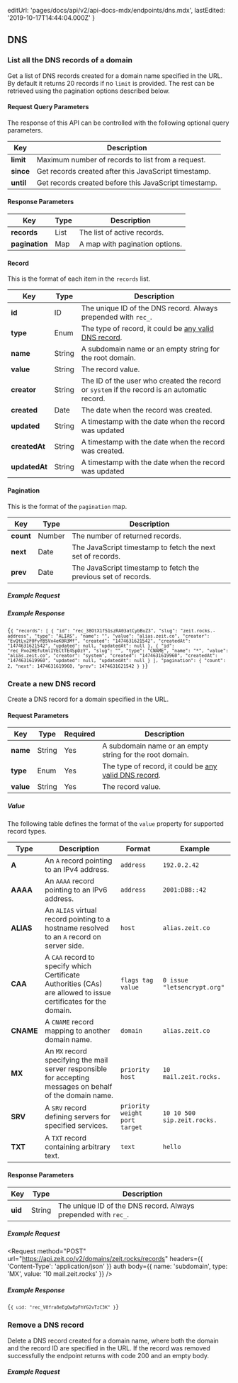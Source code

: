 
  editUrl: 'pages/docs/api/v2/api-docs-mdx/endpoints/dns.mdx',
  lastEdited: '2019-10-17T14:44:04.000Z'
}

## DNS

### List all the DNS records of a domain

<Endpoint method="GET" url="/v3/domains/:domain/records" />

Get a list of DNS records created for a domain name specified in the URL. By default it returns 20 records if no `limit` is provided. The rest can be retrieved using the pagination options described below.

#### Request Query Parameters

The response of this API can be controlled with the following optional query parameters.

| Key       | Description                                           |
| --------- | ----------------------------------------------------- |
| **limit** | Maximum number of records to list from a request.     |
| **since** | Get records created after this JavaScript timestamp.  |
| **until** | Get records created before this JavaScript timestamp. |

#### Response Parameters

| Key            | <HelpLink href="#api-basics/types" hasIcon>Type</HelpLink> | Description                    |
| -------------- | ---------------------------------------------------------- | ------------------------------ |
| **records**    | <HelpLink href="#api-basics/types">List</HelpLink>         | The list of active records.    |
| **pagination** | <HelpLink href="#api-basics/types">Map</HelpLink>          | A map with pagination options. |

#### Record

This is the format of each item in the `records` list.

| Key           | <HelpLink href="#api-basics/types" hasIcon>Type</HelpLink> | Description                                                                                                     |
| ------------- | ---------------------------------------------------------- | --------------------------------------------------------------------------------------------------------------- |
| **id**        | <HelpLink href="#api-basics/types">ID</HelpLink>           | The unique ID of the DNS record. Always prepended with `rec_`.                                                  |
| **type**      | <HelpLink href="#api-basics/types">Enum</HelpLink>         | The type of record, it could be [any valid DNS record](https://en.wikipedia.org/wiki/List_of_DNS_record_types). |
| **name**      | <HelpLink href="#api-basics/types">String</HelpLink>       | A subdomain name or an empty string for the root domain.                                                        |
| **value**     | <HelpLink href="#api-basics/types">String</HelpLink>       | The record value.                                                                                               |
| **creator**   | <HelpLink href="#api-basics/types">String</HelpLink>       | The ID of the user who created the record or `system` if the record is an automatic record.                     |
| **created**   | <HelpLink href="#api-basics/types">Date</HelpLink>       | The date when the record was created.                                                          |
| **updated**   | <HelpLink href="#api-basics/types">String</HelpLink>       | A timestamp with the date when the record was updated                                                           |
| **createdAt** | <HelpLink href="#api-basics/types">String</HelpLink>       | A timestamp with the date when the record was created.                                                          |
| **updatedAt** | <HelpLink href="#api-basics/types">String</HelpLink>       | A timestamp with the date when the record was updated                                                           |

#### Pagination

This is the format of the `pagination` map.

| Key       | <HelpLink href="#api-basics/types" hasIcon>Type</HelpLink> | Description                                                    |
| --------- | ---------------------------------------------------------- | -------------------------------------------------------------- |
| **count** | <HelpLink href="#api-basics/types">Number</HelpLink>       | The number of returned records.                                |
| **next**  | <HelpLink href="#api-basics/types">Date</HelpLink>         | The JavaScript timestamp to fetch the next set of records.     |
| **prev**  | <HelpLink href="#api-basics/types">Date</HelpLink>         | The JavaScript timestamp to fetch the previous set of records. |

##### Example Request

<Request url="https://api.zeit.co/v3/domains/zeit.rocks/records" auth />

##### Example Response

<Code lang="json">{`{
  "records": [
    {
      "id": "rec_38OtX1f51szRA03atCybBuZ3",
      "slug": "zeit.rocks.-address",
      "type": "ALIAS",
      "name": "",
      "value": "alias.zeit.co",
      "creator": "EvQtLv2F0FvfB5Vx4eK0R3Mf",
      "created": "1474631621542",
      "createdAt": "1474631621542",
      "updated": null,
      "updatedAt": null
    },
    {
      "id": "rec_Pxo2HEfutmlIYECtTE4SpDzY",
      "slug": "",
      "type": "CNAME",
      "name": "*",
      "value": "alias.zeit.co",
      "creator": "system",
      "created": "1474631619960",
      "createdAt": "1474631619960",
      "updated": null,
      "updatedAt": null
    }
  ],
  "pagination": {
    "count": 2,
    "next": 1474631619960,
    "prev": 1474631621542
  }
}`}</Code>

### Create a new DNS record

<Endpoint method="POST" url="/v2/domains/:domain/records" />

Create a DNS record for a domain specified in the URL.

#### Request Parameters

| Key       | <HelpLink href="#api-basics/types" hasIcon>Type</HelpLink> | Required | Description                                                                                                     |
| --------- | ---------------------------------------------------------- | -------- | --------------------------------------------------------------------------------------------------------------- |
| **name**  | <HelpLink href="#api-basics/types">String</HelpLink>       | Yes      | A subdomain name or an empty string for the root domain.                                                        |
| **type**  | <HelpLink href="#api-basics/types">Enum</HelpLink>         | Yes      | The type of record, it could be [any valid DNS record](https://en.wikipedia.org/wiki/List_of_DNS_record_types). |
| **value** | <HelpLink href="#api-basics/types">String</HelpLink>       | Yes      | The record value.                                                                                               |

##### Value

The following table defines the format of the `value` property for supported record types.

| Type      | Description                                                                                                     | Format                        | Example                     |
| --------- | --------------------------------------------------------------------------------------------------------------- | ----------------------------- | --------------------------- |
| **A**     | An `A` record pointing to an IPv4 address.                                                                      | `address`                     | `192.0.2.42`                |
| **AAAA**  | An `AAAA` record pointing to an IPv6 address.                                                                   | `address`                     | `2001:DB8::42`              |
| **ALIAS** | An `ALIAS` virtual record pointing to a hostname resolved to an `A` record on server side.                      | `host`                        | `alias.zeit.co`             |
| **CAA**   | A `CAA` record to specify which Certificate Authorities (CAs) are allowed to issue certificates for the domain. | `flags tag value`             | `0 issue "letsencrypt.org"` |
| **CNAME** | A `CNAME` record mapping to another domain name.                                                                | `domain`                      | `alias.zeit.co`             |
| **MX**    | An `MX` record specifying the mail server responsible for accepting messages on behalf of the domain name.      | `priority host`               | `10 mail.zeit.rocks.`       |
| **SRV**   | A `SRV` record defining servers for specified services.                                                         | `priority weight port target` | `10 10 500 sip.zeit.rocks.` |
| **TXT**   | A `TXT` record containing arbitrary text.                                                                       | `text`                        | `hello`                     |

#### Response Parameters

| Key     | <HelpLink href="#api-basics/types" hasIcon>Type</HelpLink> | Description                                                    |
| ------- | ---------------------------------------------------------- | -------------------------------------------------------------- |
| **uid** | <HelpLink href="#api-basics/types">String</HelpLink>       | The unique ID of the DNS record. Always prepended with `rec_`. |

##### Example Request

<Request
  method="POST"
  url="https://api.zeit.co/v2/domains/zeit.rocks/records"
  headers={{
    'Content-Type': 'application/json'
  }}
  auth
  body={{
    name: 'subdomain',
    type: 'MX',
    value: '10 mail.zeit.rocks'
  }}
/>

##### Example Response

<Code lang="json">{`{
  uid: "rec_V0fra8eEgQwEpFhYG2vTzC3K"
}`}</Code>

### Remove a DNS record

<Endpoint method="DELETE" url="/v2/domains/:domain/records/:recId" />

Delete a DNS record created for a domain name, where both the domain
and the record ID are specified in the URL. If the record was removed
successfully the endpoint returns with code 200 and an empty body.

##### Example Request

<Request
  method="DELETE"
  url="https://api.zeit.co/v2/domains/zeit.rocks/records/rec_V0fra8eEgQwEpFhYG2vTzC3K"
  auth
/>
